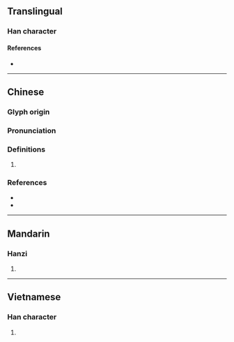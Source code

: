 {{character info}}
==Translingual==

===Han character===
{{Han char|rn=64|rad=手|as=11|sn=14|four=55030|canj=QYJJ,XQYJJ|ids=⿰扌連}}

====References====
* {{Han ref|kx=0449.340|dkj=12584|dj=0800.180|hdz=31942.100|uh=6459|ud=25689|bh=E1F1|bd=57841}}

----

==Chinese==
{{zh-forms|alt=𪜆}}

===Glyph origin===
{{Han etym}}

===Pronunciation===
{{zh-pron
|m=liǎn
|c=lin5,lin4
|mc=y
|oc=y
|cat=
}}

===Definitions===
{{zh-hanzi}}

# {{rfdef|zh}}

===References===
* {{R:twedu|C04398}}
* {{R:yue:mfccd}}

----

==Mandarin==

===Hanzi===
{{cmn-hanzi|pin=[[liǎn]] ([[lian3]]), [[lí]] ([[li2]])|wg=lien<sup>3</sup>, li<sup>2</sup>}}

# {{rfdef|cmn|sort=手11}}

----

==Vietnamese==

===Han character===
{{vi-readings|rs=手11|reading=lèn}}

# {{rfdef|vi|sort=手11}}